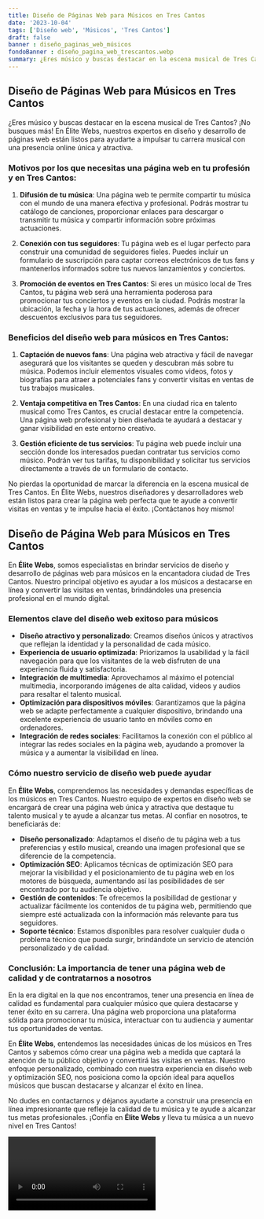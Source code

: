 ```yaml
---
title: Diseño de Páginas Web para Músicos en Tres Cantos
date: '2023-10-04'
tags: ['Diseño web', 'Músicos', 'Tres Cantos']
draft: false
banner : diseño_paginas_web_músicos
fondoBanner : diseño_pagina_web_trescantos.webp
summary: ¿Eres músico y buscas destacar en la escena musical de Tres Cantos? ¡No busques más! En Élite Webs, nuestros expertos en diseño y desarrollo de páginas web están listos para ayudarte a impulsar tu carrera musical con una presencia online única y atractiva.
---
```


## Diseño de Páginas Web para Músicos en Tres Cantos

¿Eres músico y buscas destacar en la escena musical de Tres Cantos? ¡No busques más! En Élite Webs, nuestros expertos en diseño y desarrollo de páginas web están listos para ayudarte a impulsar tu carrera musical con una presencia online única y atractiva.

### Motivos por los que necesitas una página web en tu profesión y en Tres Cantos:

1. **Difusión de tu música**: Una página web te permite compartir tu música con el mundo de una manera efectiva y profesional. Podrás mostrar tu catálogo de canciones, proporcionar enlaces para descargar o transmitir tu música y compartir información sobre próximas actuaciones.

2. **Conexión con tus seguidores**: Tu página web es el lugar perfecto para construir una comunidad de seguidores fieles. Puedes incluir un formulario de suscripción para captar correos electrónicos de tus fans y mantenerlos informados sobre tus nuevos lanzamientos y conciertos.

3. **Promoción de eventos en Tres Cantos**: Si eres un músico local de Tres Cantos, tu página web será una herramienta poderosa para promocionar tus conciertos y eventos en la ciudad. Podrás mostrar la ubicación, la fecha y la hora de tus actuaciones, además de ofrecer descuentos exclusivos para tus seguidores.

### Beneficios del diseño web para músicos en Tres Cantos:

1. **Captación de nuevos fans**: Una página web atractiva y fácil de navegar asegurará que los visitantes se queden y descubran más sobre tu música. Podemos incluir elementos visuales como videos, fotos y biografías para atraer a potenciales fans y convertir visitas en ventas de tus trabajos musicales.

2. **Ventaja competitiva en Tres Cantos**: En una ciudad rica en talento musical como Tres Cantos, es crucial destacar entre la competencia. Una página web profesional y bien diseñada te ayudará a destacar y ganar visibilidad en este entorno creativo.

3. **Gestión eficiente de tus servicios**: Tu página web puede incluir una sección donde los interesados puedan contratar tus servicios como músico. Podrán ver tus tarifas, tu disponibilidad y solicitar tus servicios directamente a través de un formulario de contacto.

No pierdas la oportunidad de marcar la diferencia en la escena musical de Tres Cantos. En Élite Webs, nuestros diseñadores y desarrolladores web están listos para crear la página web perfecta que te ayude a convertir visitas en ventas y te impulse hacia el éxito. ¡Contáctanos hoy mismo!

<GifSeo />

<Cta />

## Diseño de Página Web para Músicos en Tres Cantos

En **Élite Webs**, somos especialistas en brindar servicios de diseño y desarrollo de páginas web para músicos en la encantadora ciudad de Tres Cantos. Nuestro principal objetivo es ayudar a los músicos a destacarse en línea y convertir las visitas en ventas, brindándoles una presencia profesional en el mundo digital.

### Elementos clave del diseño web exitoso para músicos

- **Diseño atractivo y personalizado**: Creamos diseños únicos y atractivos que reflejan la identidad y la personalidad de cada músico.
- **Experiencia de usuario optimizada**: Priorizamos la usabilidad y la fácil navegación para que los visitantes de la web disfruten de una experiencia fluida y satisfactoria.
- **Integración de multimedia**: Aprovechamos al máximo el potencial multimedia, incorporando imágenes de alta calidad, videos y audios para resaltar el talento musical.
- **Optimización para dispositivos móviles**: Garantizamos que la página web se adapte perfectamente a cualquier dispositivo, brindando una excelente experiencia de usuario tanto en móviles como en ordenadores.
- **Integración de redes sociales**: Facilitamos la conexión con el público al integrar las redes sociales en la página web, ayudando a promover la música y a aumentar la visibilidad en línea.

### Cómo nuestro servicio de diseño web puede ayudar

En **Élite Webs**, comprendemos las necesidades y demandas específicas de los músicos en Tres Cantos. Nuestro equipo de expertos en diseño web se encargará de crear una página web única y atractiva que destaque tu talento musical y te ayude a alcanzar tus metas. Al confiar en nosotros, te beneficiarás de:

- **Diseño personalizado**: Adaptamos el diseño de tu página web a tus preferencias y estilo musical, creando una imagen profesional que se diferencie de la competencia.
- **Optimización SEO**: Aplicamos técnicas de optimización SEO para mejorar la visibilidad y el posicionamiento de tu página web en los motores de búsqueda, aumentando así las posibilidades de ser encontrado por tu audiencia objetivo.
- **Gestión de contenidos**: Te ofrecemos la posibilidad de gestionar y actualizar fácilmente los contenidos de tu página web, permitiendo que siempre esté actualizada con la información más relevante para tus seguidores.
- **Soporte técnico**: Estamos disponibles para resolver cualquier duda o problema técnico que pueda surgir, brindándote un servicio de atención personalizado y de calidad.

### Conclusión: La importancia de tener una página web de calidad y de contratarnos a nosotros

En la era digital en la que nos encontramos, tener una presencia en línea de calidad es fundamental para cualquier músico que quiera destacarse y tener éxito en su carrera. Una página web proporciona una plataforma sólida para promocionar tu música, interactuar con tu audiencia y aumentar tus oportunidades de ventas.

En **Élite Webs**, entendemos las necesidades únicas de los músicos en Tres Cantos y sabemos cómo crear una página web a medida que captará la atención de tu público objetivo y convertirá las visitas en ventas. Nuestro enfoque personalizado, combinado con nuestra experiencia en diseño web y optimización SEO, nos posiciona como la opción ideal para aquellos músicos que buscan destacarse y alcanzar el éxito en línea.

No dudes en contactarnos y déjanos ayudarte a construir una presencia en línea impresionante que refleje la calidad de tu música y te ayude a alcanzar tus metas profesionales. ¡Confía en **Élite Webs** y lleva tu música a un nuevo nivel en Tres Cantos!

<Video />

<CtaBot job='Músicos' city='Tres Cantos'/>

<Gmaps query='Tres Cantos+españa+maps' />
